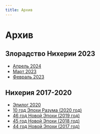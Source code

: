 ```yaml
---
title: Архив
---
```


# Архив
## Злорадство Нихерии 2023
- [Апрель 2024](../news/04-24) 
- [Март 2023](../news/03-23) 
- [Февраль 2023](../news/02-23) 


## Нихерия 2017-2020
- [Эпилог 2020](epilogue) 
- [10 год Эпохи Разума (2020 год)](10yem) 
- [46 год Новой Эпохи (2019 год)](46yne) 
- [45 год Новой Эпохи (2018 год)](45yne) 
- [44 год Новой Эпохи (2017 год)](44yne) 